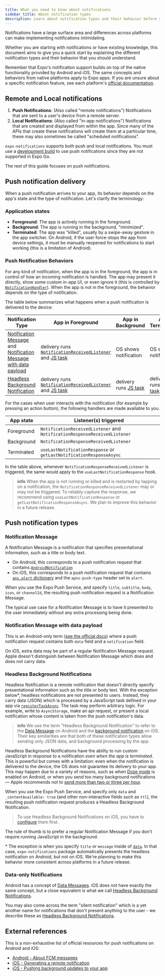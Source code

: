 ```yaml
---
title: What you need to know about notifications
sidebar_title: About notification types
description: Learn about notification types and their behavior before you get started.
---
```


Notifications have a large surface area and differences across platforms can make implementing notifications intimidating.

Whether you are starting with notifications or have existing knowledge, this document aims to give you a quick start by explaining the different notification types and their behavior that you should understand.

Remember that Expo's notification support builds on top of the native functionality provided by Android and iOS. The same concepts and behaviors from native platforms apply to Expo apps. If you are unsure about a specific notification feature, see each platform's [official documentation](#external-references).

## Remote and Local notifications

1. **Push Notifications**: (Also called "remote notifications") Notifications that are sent to a user's device from a remote server.
2. **Local Notifications**: (Also called "in-app notifications") Notifications that are created and displayed from within the app. Since many of the APIs that create these notifications will create them at a particular time, these may also sometimes be called "scheduled notifications".

`expo-notifications` supports both push and local notifications. You must use a [development build](/develop/development-builds/introduction/) to use push notifications since they are not supported in Expo Go.

The rest of this guide focuses on push notifications.

## Push notification delivery

When a push notification arrives to your app, its behavior depends on the app's state and the type of notification. Let's clarify the terminology:

### Application states

- **Foreground**: The app is actively running in the foreground.
- **Background**: The app is running in the background, "minimized".
- **Terminated**: The app was "killed", usually by a swipe-away gesture in the app switcher. On Android, if the user force-stops the app from device settings, it must be manually reopened for notifications to start working (this is a limitation of Android).

### Push Notification Behaviors

For any kind of notification, when the app is in the foreground, the app is in control of how an incoming notification is handled. The app may present it directly, show some custom in-app UI, or even ignore it (this is controlled by [`NotificationHandler`](/versions/latest/sdk/notifications/#setnotificationhandlerhandler)). When the app is not in the foreground, the behavior depends on the type of notification.

The table below summarizes what happens when a push notification is delivered to the device:

| Notification Type                                                                                                                                                                                                       | App in Foreground                                                                                                                                                                                        | App in Background                                                                      | App Terminated                                                                         |
| ----------------------------------------------------------------------------------------------------------------------------------------------------------------------------------------------------------------------- | -------------------------------------------------------------------------------------------------------------------------------------------------------------------------------------------------------- | -------------------------------------------------------------------------------------- | -------------------------------------------------------------------------------------- |
| [Notification Message](/push-notifications/what-you-need-to-know/#notification-message) and [Notification Message with data payload](/push-notifications/what-you-need-to-know/#notification-message-with-data-payload) | delivery runs [`NotificationReceivedListener`](/versions/latest/sdk/notifications/#addnotificationreceivedlistenerlistener) and [JS task](/versions/latest/sdk/notifications/#registertaskasynctaskname) | OS shows notification                                                                  | OS shows notification                                                                  |
| [Headless Background Notification](/push-notifications/what-you-need-to-know/#headless-background-notifications)                                                                                                        | delivery runs [`NotificationReceivedListener`](/versions/latest/sdk/notifications/#addnotificationreceivedlistenerlistener) and [JS task](/versions/latest/sdk/notifications/#registertaskasynctaskname) | delivery runs [JS task](/versions/latest/sdk/notifications/#registertaskasynctaskname) | delivery runs [JS task](/versions/latest/sdk/notifications/#registertaskasynctaskname) |

For the cases when user interacts with the notification (for example by pressing an action button), the following handlers are made available to you.

| App state  | Listener(s) triggered                                                     |
| ---------- | ------------------------------------------------------------------------- |
| Foreground | `NotificationReceivedListener` and `NotificationResponseReceivedListener` |
| Background | `NotificationResponseReceivedListener`                                    |
| Terminated | `useLastNotificationResponse` or `getLastNotificationResponseAsync`       |

In the table above, whenever `NotificationResponseReceivedListener` is triggered, the same would apply to the `useLastNotificationResponse` hook.

> **info** When the app is not running or killed and is restarted by tapping on a notification, the `NotificationResponseReceivedListener` may or may not be triggered. To reliably capture the response, we recommend using `useLastNotificationResponse` or `getLastNotificationResponseAsync`. We plan to improve this behavior in a future release.

## Push notification types

### Notification Message

A Notification Message is a notification that specifies presentational information, such as a title or body text.

- On Android, this corresponds to a push notification request that contains [`AndroidNotification`](https://firebase.google.com/docs/reference/fcm/rest/v1/projects.messages#AndroidNotification)
- On iOS, this corresponds to a push notification request that contains [`aps.alert` dictionary](https://developer.apple.com/documentation/usernotifications/generating-a-remote-notification#Create-the-JSON-payload) and the `apns-push-type` header set to `alert`.

When you use the Expo Push Service, and specify `title`, `subtitle`, `body`, `icon`, or `channelId`, the resulting push notification request is a Notification Message.

[//]: # 'TODO vonovak clarify what fields make a notification to be considered a Notification Message'

The typical use case for a Notification Message is to have it presented to the user immediately without any extra processing being done.

### Notification Message with data payload

This is an Android-only term ([see the official docs](https://firebase.google.com/docs/cloud-messaging/concept-options#data_messages)) where a push notification request contains both `data` field and a `notification` field.

On iOS, extra data may be part of a regular Notification Message request. Apple doesn't distinguish between Notification Message which does and does not carry data.

### Headless Background Notifications

Headless Notification is a remote notification that doesn't directly specify presentational information such as the title or body text. With the exception below\*, headless notifications are not presented to users. Instead, they carry data (JSON) which is processed by a JavaScript task defined in your app via [`registerTaskAsync`](/versions/latest/sdk/notifications/#registertaskasynctaskname). The task may perform arbitrary logic. For example, write to `AsyncStorage`, make an api request, or present a local notification whose content is taken from the push notification's data.

> **info** We use the term "Headless Background Notification" to refer to the [Data Message](https://firebase.google.com/docs/cloud-messaging/concept-options#data_messages) on Android and the [background notification](https://developer.apple.com/documentation/usernotifications/pushing-background-updates-to-your-app#Create-a-background-notification) on iOS. Their key similarities are that both of these notification types allow sending only JSON data, and background processing by the app.

Headless Background Notifications have the ability to run custom JavaScript in response to a notification _even when the app is terminated_. This is powerful but comes with a limitation: even when the notification is delivered to the device, the OS does not guarantee its delivery to your app. This may happen due to a variety of reasons, such as when [Doze mode](https://developer.android.com/training/monitoring-device-state/doze-standby) is enabled on Android, or when you send too many background notifications &mdash; Apple recommends not to [send more than two or three per hour](https://developer.apple.com/documentation/usernotifications/pushing-background-updates-to-your-app#overview).

When you use the Expo Push Service, and specify only `data` and `_contentAvailable: true` (and other non-interactive fields such as `ttl`), the resulting push notification request produces a Headless Background Notification.

[//]: # 'TODO vonovak clarify how setting priority behaves here, because apns-priority field should be 5 on iOS but can be specified on Android'

> To use Headless Background Notifications on iOS, you have to [configure](/versions/latest/sdk/notifications/#background-notification-configuration) them first.

The rule of thumb is to prefer a regular Notification Message if you don't require running JavaScript in the background.

\* The exception is when you specify `title` or `message` inside of [`data`](https://github.com/expo/expo-server-sdk-node/blob/88ed8fbfc1345f13911d8a8d30a5d8009aaa8892/src/ExpoClient.ts#L349). In that case, `expo-notifications` package automatically presents the headless notification on Android, but not on iOS. We're planning to make this behavior more consistent across platforms in a future release.

### Data-only Notifications

Android has a concept of [Data Messages](https://firebase.google.com/docs/cloud-messaging/concept-options#data_messages). iOS does not have exactly the same concept, but a close equivalent is what we call [Headless Background Notifications](#headless-background-notifications).

You may also come across the term "silent notification" which is a yet another name for notifications that don't present anything to the user - we describe these as [Headless Background Notifications](#headless-background-notifications).

## External references

This is a non-exhaustive list of official resources for push notifications on Android and iOS:

- [Android - About FCM messages](https://firebase.google.com/docs/cloud-messaging/concept-options)
- [iOS - Generating a remote notification](https://developer.apple.com/documentation/usernotifications/generating-a-remote-notification)
- [iOS - Pushing background updates to your app](https://developer.apple.com/documentation/usernotifications/pushing-background-updates-to-your-app)
